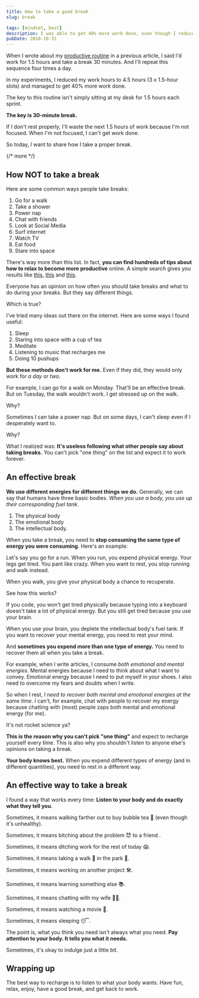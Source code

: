 ```yaml
---
title: How to take a good break
slug: break

tags: [mindset, best]
description: I was able to get 40% more work done, even though I reduced work hours by 25%. The key to this increased productivity is taking a proper break.
pubDate: 2018-10-31
---
```


When I wrote about my [productive routine](/blog/becoming-more-productive-while-working-less/ 'Becoming more productive while working less') in a previous article, I said I'd work for 1.5 hours and take a break 30 minutes. And I'll repeat this sequence four times a day.

In my experiments, I reduced my work hours to 4.5 hours (3 x 1.5-hour slots) and managed to get 40% more work done.

The key to this routine isn't simply sitting at my desk for 1.5 hours each sprint.

**The key is 30-minute break.**

If I don't rest properly, I'll waste the next 1.5 hours of work because I'm not focused. When I'm not focused, I can't get work done.

So today, I want to share how I take a proper break.

{/* more */}

<div class='jsCkClone' data-should-not-clone></div>

## How NOT to take a break

Here are some common ways people take breaks:

1. Go for a walk
2. Take a shower
3. Power nap
4. Chat with friends
5. Look at Social Media
6. Surf internet
7. Watch TV
8. Eat food
9. Stare into space

There's way more than this list. In fact, **you can find hundreds of tips about how to relax to become more productive** online. A simple search gives you results like [this][2], [this][3] and [this][4].

Everyone has an opinion on how often you should take breaks and what to do during your breaks. But they say different things.

Which is true?

I've tried many ideas out there on the internet. Here are some ways I found useful:

1. Sleep
2. Staring into space with a cup of tea
3. Meditate
4. Listening to music that recharges me
5. Doing 10 pushups

**But these methods don't work for me.** Even if they did, they would only work for _a day_ or _two_.

For example, I can go for a walk on Monday. That'll be an effective break. But on Tuesday, the walk wouldn't work. I get stressed up on the walk.

Why?

Sometimes I can take a power nap. But on some days, I can't sleep even if I desperately want to.

Why?

What I realized was: **It's useless following what other people say about taking breaks.** You can't pick "one thing" on the list and expect it to work forever.

## An effective break

**We use different energies for different things we do.** Generally, we can say that humans have three basic bodies. _When you use a body, you use up their corresponding fuel tank_.

1. The physical body
2. The emotional body
3. The intellectual body.

When you take a break, you need to **stop consuming the same type of energy you were consuming**. Here's an example:

Let's say you go for a run. When you run, you expend physical energy. Your legs get tired. You pant like crazy. When you want to rest, you stop running and walk instead.

When you walk, you give your physical body a chance to recuperate.

See how this works?

If you code, you won't get tired physically because typing into a keyboard doesn't take a lot of physical energy. But you still get tired because you use your brain.

When you use your brain, you deplete the intellectual body's fuel tank. If you want to recover your mental energy, you need to rest your mind.

And **sometimes you expend more than one type of energy.** You need to recover them all when you take a break.

For example, when I write articles, I consume _both emotional and mental energies_. Mental energies because I need to think about what I want to convey. Emotional energy because I need to put myself in your shoes. I also need to overcome my fears and doubts when I write.

So when I rest, _I need to recover both mental and emotional energies at the same time_. I can't, for example, chat with people to recover my energy because chatting with (most) people zaps both mental and emotional energy (for me).

It's not rocket science ya?

**This is the reason why you can't pick "one thing"** and expect to recharge yourself every time. This is also why you shouldn't listen to anyone else's opinions on taking a break.

**Your body knows best.** When you expend different types of energy (and in different quantities), you need to rest in a different way.

## An effective way to take a break

I found a way that works every time: **Listen to your body and do exactly what they tell you**.

Sometimes, it means walking farther out to buy bubble tea 🍵 (even though it's unhealthy).

Sometimes, it means bitching about the problem 😈 to a friend .

Sometimes, it means ditching work for the rest of today 😱.

Sometimes, it means taking a walk 🚶 in the park 🌳.

Sometimes, it means working on another project 🛠️.

Sometimes, it means learning something else 📚.

Sometimes, it means chatting with my wife 👱‍♀️.

Sometimes, it means watching a movie 🎥.

Sometimes, it means sleeping 😴.

The point is, what you think you need isn't always what you need. **Pay attention to your body. It tells you what it needs.**

Sometimes, it's okay to indulge just a little bit.

## Wrapping up

The best way to recharge is to listen to what your body wants. Have fun, relax, enjoy, have a good break, and get back to work.

[2]: https://lifehacker.com/50-ways-to-relax-without-spending-a-dime-1788301034 '50 Ways to Relax Without Spending a Dime'
[3]: https://socialtriggers.com/why-you-need-to-take-more-breaks-and-how-to-do-it/ 'WHY YOU NEED TO TAKE MORE BREAKS (AND HOW TO DO IT)'
[4]: https://www.fastcompany.com/40475204/youre-taking-breaks-the-wrong-way-heres-how-to-fix-that 'You’re Taking Breaks The Wrong Way, Here’s How To Fix That'
